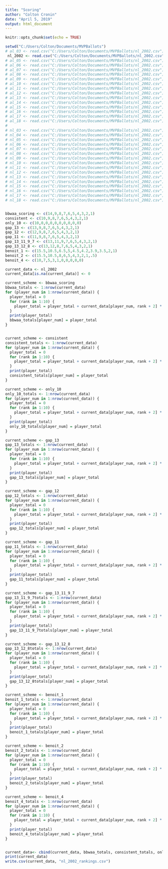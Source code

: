 ---
title: "Scoring"
author: "Colton Cronin"
date: "April 5, 2019"
output: html_document
---

```{r setup, include=FALSE}
knitr::opts_chunk$set(echo = TRUE)
```

```{r}
setwd("C:/Users/Colton/Documents/MVPBallots")
# al_03 <- read.csv("C:/Users/Colton/Documents/MVPBallots/nl_2002.csv")
 nl_2002 <- read.csv("C:/Users/Colton/Documents/MVPBallots/nl_2002.csv")
# al_05 <- read.csv("C:/Users/Colton/Documents/MVPBallots/nl_2002.csv")
# al_06 <- read.csv("C:/Users/Colton/Documents/MVPBallots/nl_2002.csv")
# al_07 <- read.csv("C:/Users/Colton/Documents/MVPBallots/nl_2002.csv")
# al_08 <- read.csv("C:/Users/Colton/Documents/MVPBallots/nl_2002.csv")
# al_09 <- read.csv("C:/Users/Colton/Documents/MVPBallots/nl_2002.csv")
# al_10 <- read.csv("C:/Users/Colton/Documents/MVPBallots/nl_2002.csv")
# al_11 <- read.csv("C:/Users/Colton/Documents/MVPBallots/nl_2002.csv")
# al_12 <- read.csv("C:/Users/Colton/Documents/MVPBallots/nl_2002.csv")
# al_13 <- read.csv("C:/Users/Colton/Documents/MVPBallots/nl_2002.csv")
# al_14 <- read.csv("C:/Users/Colton/Documents/MVPBallots/nl_2002.csv")
# al_15 <- read.csv("C:/Users/Colton/Documents/MVPBallots/nl_2002.csv")
# al_16 <- read.csv("C:/Users/Colton/Documents/MVPBallots/nl_2002.csv")
# al_17 <- read.csv("C:/Users/Colton/Documents/MVPBallots/nl_2002.csv")
# al_18 <- read.csv("C:/Users/Colton/Documents/MVPBallots/nl_2002.csv")
# 
# nl_03 <- read.csv("C:/Users/Colton/Documents/MVPBallots/nl_2002.csv")
# nl_04 <- read.csv("C:/Users/Colton/Documents/MVPBallots/nl_2002.csv")
# nl_05 <- read.csv("C:/Users/Colton/Documents/MVPBallots/nl_2002.csv")
# nl_06 <- read.csv("C:/Users/Colton/Documents/MVPBallots/nl_2002.csv")
# nl_07 <- read.csv("C:/Users/Colton/Documents/MVPBallots/nl_2002.csv")
# nl_08 <- read.csv("C:/Users/Colton/Documents/MVPBallots/nl_2002.csv")
# nl_09 <- read.csv("C:/Users/Colton/Documents/MVPBallots/nl_2002.csv")
# nl_10 <- read.csv("C:/Users/Colton/Documents/MVPBallots/nl_2002.csv")
# nl_11 <- read.csv("C:/Users/Colton/Documents/MVPBallots/nl_2002.csv")
# nl_12 <- read.csv("C:/Users/Colton/Documents/MVPBallots/nl_2002.csv")
# nl_13 <- read.csv("C:/Users/Colton/Documents/MVPBallots/nl_2002.csv")
# nl_14 <- read.csv("C:/Users/Colton/Documents/MVPBallots/nl_2002.csv")
# nl_15 <- read.csv("C:/Users/Colton/Documents/MVPBallots/nl_2002.csv")
# nl_16 <- read.csv("C:/Users/Colton/Documents/MVPBallots/nl_2002.csv")
# nl_17 <- read.csv("C:/Users/Colton/Documents/MVPBallots/nl_2002.csv")
# nl_18 <- read.csv("C:/Users/Colton/Documents/MVPBallots/nl_2002.csv")


bbwaa_scoring <- c(14,9,8,7,6,5,4,3,2,1)
consistent <- c(10,9,8,7,6,5,4,3,2,1)
only_10 <- c(10,0,0,0,0,0,0,0,0,0)
gap_13 <- c(13,9,8,7,6,5,4,3,2,1)
gap_12 <- c(12,9,8,7,6,5,4,3,2,1)
gap_11 <- c(11,9,8,7,6,5,4,3,2,1)
gap_13_11_9_7 <- c(13,11,9,7,6,5,4,3,2,1)
gap_13_12_8 <- c(13,12,8,7,6,5,4,3,2,1)
benoit_1 <- c(15.5,10.5,6.5,5,4.5,4.2,3.9,3.5,2,1)
benoit_2 <- c(15.5,10.5,8,6,5,4,3,2,1,.5)
benoit_4 <- c(10,7,5,3,1,0,0,0,0,0)

current_data <- nl_2002
current_data[is.na(current_data)] <- 0

current_scheme <- bbwaa_scoring
bbwaa_totals <- 1:nrow(current_data)
for (player_num in 1:nrow(current_data)) {
  player_total = 0
  for (rank in 1:10) {
    player_total = player_total + current_data[player_num, rank + 2] * current_scheme[rank]
  }
  print(player_total)
  bbwaa_totals[player_num] = player_total
}


current_scheme <- consistent
consistent_totals <- 1:nrow(current_data)
for (player_num in 1:nrow(current_data)) {
  player_total = 0
  for (rank in 1:10) {
    player_total = player_total + current_data[player_num, rank + 2] * current_scheme[rank]
  }
  print(player_total)
  consistent_totals[player_num] = player_total
}

current_scheme <- only_10
only_10_totals <- 1:nrow(current_data)
for (player_num in 1:nrow(current_data)) {
  player_total = 0
  for (rank in 1:10) {
    player_total = player_total + current_data[player_num, rank + 2] * current_scheme[rank]
  }
  print(player_total)
  only_10_totals[player_num] = player_total
}

current_scheme <- gap_13
gap_13_totals <- 1:nrow(current_data)
for (player_num in 1:nrow(current_data)) {
  player_total = 0
  for (rank in 1:10) {
    player_total = player_total + current_data[player_num, rank + 2] * current_scheme[rank]
  }
  print(player_total)
  gap_13_totals[player_num] = player_total
}

current_scheme <- gap_12
gap_12_totals <- 1:nrow(current_data)
for (player_num in 1:nrow(current_data)) {
  player_total = 0
  for (rank in 1:10) {
    player_total = player_total + current_data[player_num, rank + 2] * current_scheme[rank]
  }
  print(player_total)
  gap_12_totals[player_num] = player_total
}

current_scheme <- gap_11
gap_11_totals <- 1:nrow(current_data)
for (player_num in 1:nrow(current_data)) {
  player_total = 0
  for (rank in 1:10) {
    player_total = player_total + current_data[player_num, rank + 2] * current_scheme[rank]
  }
  print(player_total)
  gap_11_totals[player_num] = player_total
}

current_scheme <- gap_13_11_9_7
gap_13_11_9_7totals <- 1:nrow(current_data)
for (player_num in 1:nrow(current_data)) {
  player_total = 0
  for (rank in 1:10) {
    player_total = player_total + current_data[player_num, rank + 2] * current_scheme[rank]
  }
  print(player_total)
  gap_13_11_9_7totals[player_num] = player_total
}

current_scheme <- gap_13_12_8
gap_13_12_8totals <- 1:nrow(current_data)
for (player_num in 1:nrow(current_data)) {
  player_total = 0
  for (rank in 1:10) {
    player_total = player_total + current_data[player_num, rank + 2] * current_scheme[rank]
  }
  print(player_total)
  gap_13_12_8totals[player_num] = player_total
}

current_scheme <- benoit_1
benoit_1_totals <- 1:nrow(current_data)
for (player_num in 1:nrow(current_data)) {
  player_total = 0
  for (rank in 1:10) {
    player_total = player_total + current_data[player_num, rank + 2] * current_scheme[rank]
  }
  print(player_total)
  benoit_1_totals[player_num] = player_total
}

current_scheme <- benoit_2
benoit_2_totals <- 1:nrow(current_data)
for (player_num in 1:nrow(current_data)) {
  player_total = 0
  for (rank in 1:10) {
    player_total = player_total + current_data[player_num, rank + 2] * current_scheme[rank]
  }
  print(player_total)
  benoit_2_totals[player_num] = player_total
}

current_scheme <- benoit_4
benoit_4_totals <- 1:nrow(current_data)
for (player_num in 1:nrow(current_data)) {
  player_total = 0
  for (rank in 1:10) {
    player_total = player_total + current_data[player_num, rank + 2] * current_scheme[rank]
  }
  print(player_total)
  benoit_4_totals[player_num] = player_total
}


current_data<- cbind(current_data, bbwaa_totals, consistent_totals, only_10_totals, gap_13_totals, gap_12_totals, gap_11_totals, gap_13_11_9_7totals, gap_13_12_8totals, benoit_1_totals, benoit_2_totals, benoit_4_totals)
print(current_data)
write.csv(current_data, "nl_2002_rankings.csv")


```